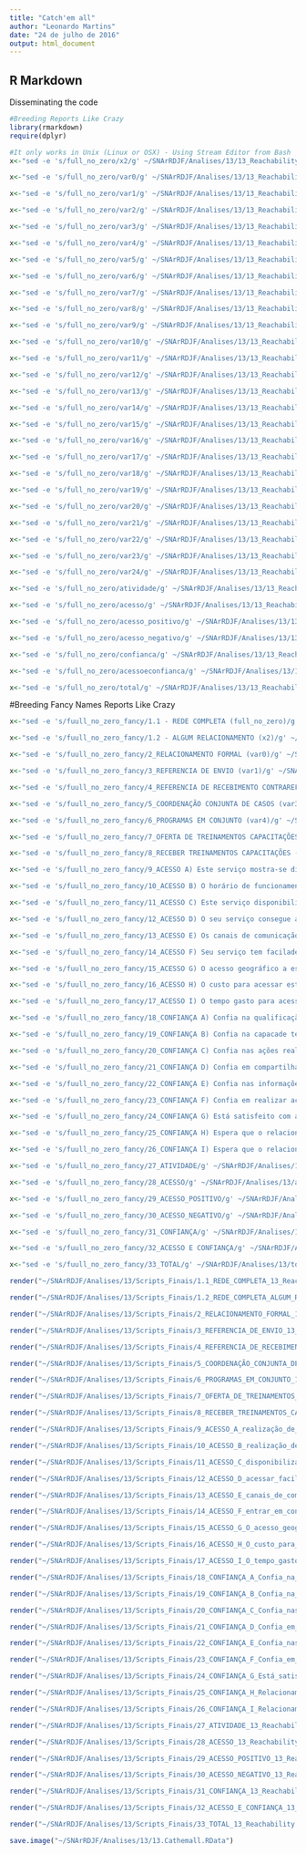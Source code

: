```yaml
---
title: "Catch'em all"
author: "Leonardo Martins"
date: "24 de julho de 2016"
output: html_document
---
```


## R Markdown
Disseminating the code

```r
#Breeding Reports Like Crazy
library(rmarkdown)
require(dplyr)
```

```r
#It only works in Unix (Linux or OSX) - Using Stream Editor from Bash
x<-"sed -e 's/full_no_zero/x2/g' ~/SNArRDJF/Analises/13/13_Reachability_13_Reachability.Rmd > ~/SNArRDJF/Analises/13/x2_13_Reachability.Rmd" %>% system()

x<-"sed -e 's/full_no_zero/var0/g' ~/SNArRDJF/Analises/13/13_Reachability_13_Reachability.Rmd > ~/SNArRDJF/Analises/13/var0_13_Reachability.Rmd" %>% system()

x<-"sed -e 's/full_no_zero/var1/g' ~/SNArRDJF/Analises/13/13_Reachability_13_Reachability.Rmd > ~/SNArRDJF/Analises/13/var1_13_Reachability.Rmd" %>% system()

x<-"sed -e 's/full_no_zero/var2/g' ~/SNArRDJF/Analises/13/13_Reachability_13_Reachability.Rmd > ~/SNArRDJF/Analises/13/var2_13_Reachability.Rmd" %>% system()

x<-"sed -e 's/full_no_zero/var3/g' ~/SNArRDJF/Analises/13/13_Reachability_13_Reachability.Rmd > ~/SNArRDJF/Analises/13/var3_13_Reachability.Rmd" %>% system()

x<-"sed -e 's/full_no_zero/var4/g' ~/SNArRDJF/Analises/13/13_Reachability_13_Reachability.Rmd > ~/SNArRDJF/Analises/13/var4_13_Reachability.Rmd" %>% system()

x<-"sed -e 's/full_no_zero/var5/g' ~/SNArRDJF/Analises/13/13_Reachability_13_Reachability.Rmd > ~/SNArRDJF/Analises/13/var5_13_Reachability.Rmd" %>% system()

x<-"sed -e 's/full_no_zero/var6/g' ~/SNArRDJF/Analises/13/13_Reachability_13_Reachability.Rmd > ~/SNArRDJF/Analises/13/var6_13_Reachability.Rmd" %>% system()

x<-"sed -e 's/full_no_zero/var7/g' ~/SNArRDJF/Analises/13/13_Reachability_13_Reachability.Rmd > ~/SNArRDJF/Analises/13/var7_13_Reachability.Rmd" %>% system()

x<-"sed -e 's/full_no_zero/var8/g' ~/SNArRDJF/Analises/13/13_Reachability_13_Reachability.Rmd > ~/SNArRDJF/Analises/13/var8_13_Reachability.Rmd" %>% system()

x<-"sed -e 's/full_no_zero/var9/g' ~/SNArRDJF/Analises/13/13_Reachability_13_Reachability.Rmd > ~/SNArRDJF/Analises/13/var9_13_Reachability.Rmd" %>% system()

x<-"sed -e 's/full_no_zero/var10/g' ~/SNArRDJF/Analises/13/13_Reachability_13_Reachability.Rmd > ~/SNArRDJF/Analises/13/var10_13_Reachability.Rmd" %>% system()

x<-"sed -e 's/full_no_zero/var11/g' ~/SNArRDJF/Analises/13/13_Reachability_13_Reachability.Rmd > ~/SNArRDJF/Analises/13/var11_13_Reachability.Rmd" %>% system()

x<-"sed -e 's/full_no_zero/var12/g' ~/SNArRDJF/Analises/13/13_Reachability_13_Reachability.Rmd > ~/SNArRDJF/Analises/13/var12_13_Reachability.Rmd" %>% system()

x<-"sed -e 's/full_no_zero/var13/g' ~/SNArRDJF/Analises/13/13_Reachability_13_Reachability.Rmd > ~/SNArRDJF/Analises/13/var13_13_Reachability.Rmd" %>% system()

x<-"sed -e 's/full_no_zero/var14/g' ~/SNArRDJF/Analises/13/13_Reachability_13_Reachability.Rmd > ~/SNArRDJF/Analises/13/var14_13_Reachability.Rmd" %>% system()

x<-"sed -e 's/full_no_zero/var15/g' ~/SNArRDJF/Analises/13/13_Reachability_13_Reachability.Rmd > ~/SNArRDJF/Analises/13/var15_13_Reachability.Rmd" %>% system()

x<-"sed -e 's/full_no_zero/var16/g' ~/SNArRDJF/Analises/13/13_Reachability_13_Reachability.Rmd > ~/SNArRDJF/Analises/13/var16_13_Reachability.Rmd" %>% system()

x<-"sed -e 's/full_no_zero/var17/g' ~/SNArRDJF/Analises/13/13_Reachability_13_Reachability.Rmd > ~/SNArRDJF/Analises/13/var17_13_Reachability.Rmd" %>% system()

x<-"sed -e 's/full_no_zero/var18/g' ~/SNArRDJF/Analises/13/13_Reachability_13_Reachability.Rmd > ~/SNArRDJF/Analises/13/var18_13_Reachability.Rmd" %>% system()

x<-"sed -e 's/full_no_zero/var19/g' ~/SNArRDJF/Analises/13/13_Reachability_13_Reachability.Rmd > ~/SNArRDJF/Analises/13/var19_13_Reachability.Rmd" %>% system()

x<-"sed -e 's/full_no_zero/var20/g' ~/SNArRDJF/Analises/13/13_Reachability_13_Reachability.Rmd > ~/SNArRDJF/Analises/13/var20_13_Reachability.Rmd" %>% system()

x<-"sed -e 's/full_no_zero/var21/g' ~/SNArRDJF/Analises/13/13_Reachability_13_Reachability.Rmd > ~/SNArRDJF/Analises/13/var21_13_Reachability.Rmd" %>% system()

x<-"sed -e 's/full_no_zero/var22/g' ~/SNArRDJF/Analises/13/13_Reachability_13_Reachability.Rmd > ~/SNArRDJF/Analises/13/var22_13_Reachability.Rmd" %>% system()

x<-"sed -e 's/full_no_zero/var23/g' ~/SNArRDJF/Analises/13/13_Reachability_13_Reachability.Rmd > ~/SNArRDJF/Analises/13/var23_13_Reachability.Rmd" %>% system()

x<-"sed -e 's/full_no_zero/var24/g' ~/SNArRDJF/Analises/13/13_Reachability_13_Reachability.Rmd > ~/SNArRDJF/Analises/13/var24_13_Reachability.Rmd" %>% system()

x<-"sed -e 's/full_no_zero/atividade/g' ~/SNArRDJF/Analises/13/13_Reachability_13_Reachability.Rmd > ~/SNArRDJF/Analises/13/atividade_13_Reachability.Rmd" %>% system()

x<-"sed -e 's/full_no_zero/acesso/g' ~/SNArRDJF/Analises/13/13_Reachability_13_Reachability.Rmd > ~/SNArRDJF/Analises/13/acesso_13_Reachability.Rmd" %>% system()

x<-"sed -e 's/full_no_zero/acesso_positivo/g' ~/SNArRDJF/Analises/13/13_Reachability_13_Reachability.Rmd > ~/SNArRDJF/Analises/13/acesso_positivo_13_Reachability.Rmd" %>% system()

x<-"sed -e 's/full_no_zero/acesso_negativo/g' ~/SNArRDJF/Analises/13/13_Reachability_13_Reachability.Rmd > ~/SNArRDJF/Analises/13/acesso_negativo_13_Reachability.Rmd" %>% system()

x<-"sed -e 's/full_no_zero/confianca/g' ~/SNArRDJF/Analises/13/13_Reachability_13_Reachability.Rmd > ~/SNArRDJF/Analises/13/confianca_13_Reachability.Rmd" %>% system()

x<-"sed -e 's/full_no_zero/acessoeconfianca/g' ~/SNArRDJF/Analises/13/13_Reachability_13_Reachability.Rmd > ~/SNArRDJF/Analises/13/acessoeconfianca_13_Reachability.Rmd" %>% system()

x<-"sed -e 's/full_no_zero/total/g' ~/SNArRDJF/Analises/13/13_Reachability_13_Reachability.Rmd > ~/SNArRDJF/Analises/13/total_13_Reachability.Rmd" %>% system()
```

#Breeding Fancy Names Reports Like Crazy
```r
x<-"sed -e 's/fuull_no_zero_fancy/1.1 - REDE COMPLETA (full_no_zero)/g' ~/SNArRDJF/Analises/13/13_Reachability_13_Reachability.Rmd >  ~/SNArRDJF/Analises/13/Scripts_Finais/1.1_REDE_COMPLETA_13_Reachability.Rmd" %>% system()

x<-"sed -e 's/fuull_no_zero_fancy/1.2 - ALGUM RELACIONAMENTO (x2)/g' ~/SNArRDJF/Analises/13/x2_13_Reachability.Rmd >  ~/SNArRDJF/Analises/13/Scripts_Finais/1.2_REDE_COMPLETA_ALGUM_RELACIONAMENTO_13_Reachability.Rmd" %>% system()

x<-"sed -e 's/fuull_no_zero_fancy/2_RELACIONAMENTO FORMAL (var0)/g' ~/SNArRDJF/Analises/13/var0_13_Reachability.Rmd >  ~/SNArRDJF/Analises/13/Scripts_Finais/2_RELACIONAMENTO_FORMAL_13_Reachability.Rmd" %>% system()

x<-"sed -e 's/fuull_no_zero_fancy/3_REFERENCIA DE ENVIO (var1)/g' ~/SNArRDJF/Analises/13/var1_13_Reachability.Rmd >  ~/SNArRDJF/Analises/13/Scripts_Finais/3_REFERENCIA_DE_ENVIO_13_Reachability.Rmd" %>% system()

x<-"sed -e 's/fuull_no_zero_fancy/4_REFERENCIA DE RECEBIMENTO CONTRAREFERENCIA (var2)/g' ~/SNArRDJF/Analises/13/var2_13_Reachability.Rmd >  ~/SNArRDJF/Analises/13/Scripts_Finais/4_REFERENCIA_DE_RECEBIMENTO_CONTRAREFERENCIA_13_Reachability.Rmd" %>% system()

x<-"sed -e 's/fuull_no_zero_fancy/5_COORDENAÇÃO CONJUNTA DE CASOS (var3)/g' ~/SNArRDJF/Analises/13/var3_13_Reachability.Rmd >  ~/SNArRDJF/Analises/13/Scripts_Finais/5_COORDENAÇÃO_CONJUNTA_DE_CASOS_13_Reachability.Rmd" %>% system()

x<-"sed -e 's/fuull_no_zero_fancy/6_PROGRAMAS EM CONJUNTO (var4)/g' ~/SNArRDJF/Analises/13/var4_13_Reachability.Rmd >  ~/SNArRDJF/Analises/13/Scripts_Finais/6_PROGRAMAS_EM_CONJUNTO_13_Reachability.Rmd" %>% system()

x<-"sed -e 's/fuull_no_zero_fancy/7_OFERTA DE TREINAMENTOS CAPACITAÇÕES (var5)/g' ~/SNArRDJF/Analises/13/var5_13_Reachability.Rmd >  ~/SNArRDJF/Analises/13/Scripts_Finais/7_OFERTA_DE_TREINAMENTOS_CAPACITAÇÕES_13_Reachability.Rmd" %>% system()

x<-"sed -e 's/fuull_no_zero_fancy/8_RECEBER TREINAMENTOS CAPACITAÇÕES (var6)/g' ~/SNArRDJF/Analises/13/var6_13_Reachability.Rmd >  ~/SNArRDJF/Analises/13/Scripts_Finais/8_RECEBER_TREINAMENTOS_CAPACITAÇÕES_13_Reachability.Rmd" %>% system()

x<-"sed -e 's/fuull_no_zero_fancy/9_ACESSO A) Este serviço mostra-se disponível para realização de ativades em conjunto. (var7)/g' ~/SNArRDJF/Analises/13/var7_13_Reachability.Rmd >  ~/SNArRDJF/Analises/13/Scripts_Finais/9_ACESSO_A_realização_de_ativades_em_conjunto_13_Reachability.Rmd" %>% system()

x<-"sed -e 's/fuull_no_zero_fancy/10_ACESSO B) O horário de funcionamento deste serviço possibilita a realização de ações em conjunto. (var8)/g' ~/SNArRDJF/Analises/13/var8_13_Reachability.Rmd >  ~/SNArRDJF/Analises/13/Scripts_Finais/10_ACESSO_B_realização_de_ações_em_conjunto_13_Reachability.Rmd" %>% system()

x<-"sed -e 's/fuull_no_zero_fancy/11_ACESSO C) Este serviço disponibiliza informações sobre suas ativades para o seu serviço. (var9)/g' ~/SNArRDJF/Analises/13/var9_13_Reachability.Rmd >  ~/SNArRDJF/Analises/13/Scripts_Finais/11_ACESSO_C_disponibiliza_informações_13_Reachability.Rmd" %>% system()

x<-"sed -e 's/fuull_no_zero_fancy/12_ACESSO D) O seu serviço consegue acessar facilmente informações deste serviço. (var10)/g' ~/SNArRDJF/Analises/13/var10_13_Reachability.Rmd >  ~/SNArRDJF/Analises/13/Scripts_Finais/12_ACESSO_D_acessar_facilmente_informações_13_Reachability.Rmd" %>% system()

x<-"sed -e 's/fuull_no_zero_fancy/13_ACESSO E) Os canais de comunicação com este serviço são suficientes para realização de ações em conjunto. (var11)/g' ~/SNArRDJF/Analises/13/var11_13_Reachability.Rmd >  ~/SNArRDJF/Analises/13/Scripts_Finais/13_ACESSO_E_canais_de_comunicação_suficientes_13_Reachability.Rmd" %>% system()

x<-"sed -e 's/fuull_no_zero_fancy/14_ACESSO F) Seu serviço tem facilade de entrar em contato com este serviço para realizar ativades em conjunto (var12)./g' ~/SNArRDJF/Analises/13/var12_13_Reachability.Rmd >  ~/SNArRDJF/Analises/13/Scripts_Finais/14_ACESSO_F_entrar_em_contato_ara_realizar_ativades_13_Reachability.Rmd" %>% system()

x<-"sed -e 's/fuull_no_zero_fancy/15_ACESSO G) O acesso geográfico a este serviço impede a realização de ativades em conjunto. (var13) /g' ~/SNArRDJF/Analises/13/var13_13_Reachability.Rmd >  ~/SNArRDJF/Analises/13/Scripts_Finais/15_ACESSO_G_O_acesso_geográfico_impede_13_Reachability.Rmd" %>% system()

x<-"sed -e 's/fuull_no_zero_fancy/16_ACESSO H) O custo para acessar este serviço impede a realização de ativades em conjunto. (var14)/g' ~/SNArRDJF/Analises/13/var14_13_Reachability.Rmd >  ~/SNArRDJF/Analises/13/Scripts_Finais/16_ACESSO_H_O_custo_para_acessar_13_Reachability.Rmd" %>% system()

x<-"sed -e 's/fuull_no_zero_fancy/17_ACESSO I) O tempo gasto para acessar este serviço impede a realização ativades em conjunto. (var15)/g' ~/SNArRDJF/Analises/13/var15_13_Reachability.Rmd >  ~/SNArRDJF/Analises/13/Scripts_Finais/17_ACESSO_I_O_tempo_gasto_para_acessar_este_serviço_13_Reachability.Rmd" %>% system()

x<-"sed -e 's/fuull_no_zero_fancy/18_CONFIANÇA A) Confia na qualificação profissional da equipe deste serviço.(var16)/g' ~/SNArRDJF/Analises/13/var16_13_Reachability.Rmd >  ~/SNArRDJF/Analises/13/Scripts_Finais/18_CONFIANÇA_A_Confia_na_qualificação_profissional_13_Reachability.Rmd" %>% system()

x<-"sed -e 's/fuull_no_zero_fancy/19_CONFIANÇA B) Confia na capacade técnica da equipe deste serviço. (var17)/g' ~/SNArRDJF/Analises/13/var17_13_Reachability.Rmd >  ~/SNArRDJF/Analises/13/Scripts_Finais/19_CONFIANÇA_B_Confia_na_capacade_técnica_13_Reachability.Rmd" %>% system()

x<-"sed -e 's/fuull_no_zero_fancy/20_CONFIANÇA C) Confia nas ações realizadas por este serviço. (var18)/g' ~/SNArRDJF/Analises/13/var18_13_Reachability.Rmd >  ~/SNArRDJF/Analises/13/Scripts_Finais/20_CONFIANÇA_C_Confia_nas_ações_realizadas_13_Reachability.Rmd" %>% system()

x<-"sed -e 's/fuull_no_zero_fancy/21_CONFIANÇA D) Confia em compartilhar informações internas com este serviço. (var19) /g' ~/SNArRDJF/Analises/13/var19_13_Reachability.Rmd >  ~/SNArRDJF/Analises/13/Scripts_Finais/21_CONFIANÇA_D_Confia_em_compartilhar_informações_13_Reachability.Rmd" %>% system()

x<-"sed -e 's/fuull_no_zero_fancy/22_CONFIANÇA E) Confia nas informações recebas deste serviço (var20)./g' ~/SNArRDJF/Analises/13/var20_13_Reachability.Rmd >  ~/SNArRDJF/Analises/13/Scripts_Finais/22_CONFIANÇA_E_Confia_nas_informações_recebidas_13_Reachability.Rmd" %>% system()

x<-"sed -e 's/fuull_no_zero_fancy/23_CONFIANÇA F) Confia em realizar ações conjuntas com este serviço (var21)./g' ~/SNArRDJF/Analises/13/var21_13_Reachability.Rmd >  ~/SNArRDJF/Analises/13/Scripts_Finais/23_CONFIANÇA_F_Confia_em_realizar_ações_conjuntas_13_Reachability.Rmd" %>% system()

x<-"sed -e 's/fuull_no_zero_fancy/24_CONFIANÇA G) Está satisfeito com as ações desempenhadas por este serviço (var22)./g' ~/SNArRDJF/Analises/13/var22_13_Reachability.Rmd >  ~/SNArRDJF/Analises/13/Scripts_Finais/24_CONFIANÇA_G_Está_satisfeito_com_as_ações_desempenhadas_13_Reachability.Rmd" %>% system()

x<-"sed -e 's/fuull_no_zero_fancy/25_CONFIANÇA H) Espera que o relacionamento com este serviço continue nos próximos anos (var23)./g' ~/SNArRDJF/Analises/13/var23_13_Reachability.Rmd >  ~/SNArRDJF/Analises/13/Scripts_Finais/25_CONFIANÇA_H_Relacionamento_continue_nos_próximos_anos_13_Reachability.Rmd" %>% system()

x<-"sed -e 's/fuull_no_zero_fancy/26_CONFIANÇA I) Espera que o relacionamento com este serviço se fortaleça nos próximos anos. (var24)/g' ~/SNArRDJF/Analises/13/var24_13_Reachability.Rmd >  ~/SNArRDJF/Analises/13/Scripts_Finais/26_CONFIANÇA_I_Relacionamento_se_fortaleça_nos_próximos_anos_13_Reachability.Rmd" %>% system()

x<-"sed -e 's/fuull_no_zero_fancy/27_ATIVIDADE/g' ~/SNArRDJF/Analises/13/atividade_13_Reachability.Rmd >  ~/SNArRDJF/Analises/13/Scripts_Finais/27_ATIVIDADE_13_Reachability.Rmd" %>% system()

x<-"sed -e 's/fuull_no_zero_fancy/28_ACESSO/g' ~/SNArRDJF/Analises/13/acesso_13_Reachability.Rmd >  ~/SNArRDJF/Analises/13/Scripts_Finais/28_ACESSO_13_Reachability.Rmd" %>% system()

x<-"sed -e 's/fuull_no_zero_fancy/29_ACESSO_POSITIVO/g' ~/SNArRDJF/Analises/13/acesso_positivo_13_Reachability.Rmd >  ~/SNArRDJF/Analises/13/Scripts_Finais/29_ACESSO_POSITIVO_13_Reachability.Rmd" %>% system()

x<-"sed -e 's/fuull_no_zero_fancy/30_ACESSO_NEGATIVO/g' ~/SNArRDJF/Analises/13/acesso_negativo_13_Reachability.Rmd >  ~/SNArRDJF/Analises/13/Scripts_Finais/30_ACESSO_NEGATIVO_13_Reachability.Rmd" %>% system()

x<-"sed -e 's/fuull_no_zero_fancy/31_CONFIANÇA/g' ~/SNArRDJF/Analises/13/confianca_13_Reachability.Rmd >  ~/SNArRDJF/Analises/13/Scripts_Finais/31_CONFIANÇA_13_Reachability.Rmd" %>% system()

x<-"sed -e 's/fuull_no_zero_fancy/32_ACESSO E CONFIANÇA/g' ~/SNArRDJF/Analises/13/acessoeconfianca_13_Reachability.Rmd >  ~/SNArRDJF/Analises/13/Scripts_Finais/32_ACESSO_E_CONFIANÇA_13_Reachability.Rmd" %>% system()

x<-"sed -e 's/fuull_no_zero_fancy/33_TOTAL/g' ~/SNArRDJF/Analises/13/total_13_Reachability.Rmd >  ~/SNArRDJF/Analises/13/Scripts_Finais/33_TOTAL_13_Reachability.Rmd" %>% system()
```

```r
render("~/SNArRDJF/Analises/13/Scripts_Finais/1.1_REDE_COMPLETA_13_Reachability.Rmd","all")

render("~/SNArRDJF/Analises/13/Scripts_Finais/1.2_REDE_COMPLETA_ALGUM_RELACIONAMENTO_13_Reachability.Rmd","all")

render("~/SNArRDJF/Analises/13/Scripts_Finais/2_RELACIONAMENTO_FORMAL_13_Reachability.Rmd" ,"all")

render("~/SNArRDJF/Analises/13/Scripts_Finais/3_REFERENCIA_DE_ENVIO_13_Reachability.Rmd" ,"all")

render("~/SNArRDJF/Analises/13/Scripts_Finais/4_REFERENCIA_DE_RECEBIMENTO_CONTRAREFERENCIA_13_Reachability.Rmd" ,"all")

render("~/SNArRDJF/Analises/13/Scripts_Finais/5_COORDENAÇÃO_CONJUNTA_DE_CASOS_13_Reachability.Rmd" ,"all")

render("~/SNArRDJF/Analises/13/Scripts_Finais/6_PROGRAMAS_EM_CONJUNTO_13_Reachability.Rmd" ,"all")

render("~/SNArRDJF/Analises/13/Scripts_Finais/7_OFERTA_DE_TREINAMENTOS_CAPACITAÇÕES_13_Reachability.Rmd" ,"all")

render("~/SNArRDJF/Analises/13/Scripts_Finais/8_RECEBER_TREINAMENTOS_CAPACITAÇÕES_13_Reachability.Rmd" ,"all")

render("~/SNArRDJF/Analises/13/Scripts_Finais/9_ACESSO_A_realização_de_ativades_em_conjunto_13_Reachability.Rmd" ,"all")

render("~/SNArRDJF/Analises/13/Scripts_Finais/10_ACESSO_B_realização_de_ações_em_conjunto_13_Reachability.Rmd" ,"all")

render("~/SNArRDJF/Analises/13/Scripts_Finais/11_ACESSO_C_disponibiliza_informações_13_Reachability.Rmd" ,"all")

render("~/SNArRDJF/Analises/13/Scripts_Finais/12_ACESSO_D_acessar_facilmente_informações_13_Reachability.Rmd" ,"all")

render("~/SNArRDJF/Analises/13/Scripts_Finais/13_ACESSO_E_canais_de_comunicação_suficientes_13_Reachability.Rmd" ,"all")

render("~/SNArRDJF/Analises/13/Scripts_Finais/14_ACESSO_F_entrar_em_contato_ara_realizar_ativades_13_Reachability.Rmd" ,"all")

render("~/SNArRDJF/Analises/13/Scripts_Finais/15_ACESSO_G_O_acesso_geográfico_impede_13_Reachability.Rmd" ,"all")

render("~/SNArRDJF/Analises/13/Scripts_Finais/16_ACESSO_H_O_custo_para_acessar_13_Reachability.Rmd" ,"all")

render("~/SNArRDJF/Analises/13/Scripts_Finais/17_ACESSO_I_O_tempo_gasto_para_acessar_este_serviço_13_Reachability.Rmd" ,"all")

render("~/SNArRDJF/Analises/13/Scripts_Finais/18_CONFIANÇA_A_Confia_na_qualificação_profissional_13_Reachability.Rmd" ,"all")

render("~/SNArRDJF/Analises/13/Scripts_Finais/19_CONFIANÇA_B_Confia_na_capacade_técnica_13_Reachability.Rmd" ,"all")

render("~/SNArRDJF/Analises/13/Scripts_Finais/20_CONFIANÇA_C_Confia_nas_ações_realizadas_13_Reachability.Rmd" ,"all")

render("~/SNArRDJF/Analises/13/Scripts_Finais/21_CONFIANÇA_D_Confia_em_compartilhar_informações_13_Reachability.Rmd" ,"all")

render("~/SNArRDJF/Analises/13/Scripts_Finais/22_CONFIANÇA_E_Confia_nas_informações_recebidas_13_Reachability.Rmd" ,"all")

render("~/SNArRDJF/Analises/13/Scripts_Finais/23_CONFIANÇA_F_Confia_em_realizar_ações_conjuntas_13_Reachability.Rmd" ,"all")

render("~/SNArRDJF/Analises/13/Scripts_Finais/24_CONFIANÇA_G_Está_satisfeito_com_as_ações_desempenhadas_13_Reachability.Rmd" ,"all")

render("~/SNArRDJF/Analises/13/Scripts_Finais/25_CONFIANÇA_H_Relacionamento_continue_nos_próximos_anos_13_Reachability.Rmd" ,"all")

render("~/SNArRDJF/Analises/13/Scripts_Finais/26_CONFIANÇA_I_Relacionamento_se_fortaleça_nos_próximos_anos_13_Reachability.Rmd" ,"all")

render("~/SNArRDJF/Analises/13/Scripts_Finais/27_ATIVIDADE_13_Reachability.Rmd" ,"all")

render("~/SNArRDJF/Analises/13/Scripts_Finais/28_ACESSO_13_Reachability.Rmd" ,"all")

render("~/SNArRDJF/Analises/13/Scripts_Finais/29_ACESSO_POSITIVO_13_Reachability.Rmd" ,"all")

render("~/SNArRDJF/Analises/13/Scripts_Finais/30_ACESSO_NEGATIVO_13_Reachability.Rmd" ,"all")

render("~/SNArRDJF/Analises/13/Scripts_Finais/31_CONFIANÇA_13_Reachability.Rmd" ,"all")

render("~/SNArRDJF/Analises/13/Scripts_Finais/32_ACESSO_E_CONFIANÇA_13_Reachability.Rmd" ,"all")

render("~/SNArRDJF/Analises/13/Scripts_Finais/33_TOTAL_13_Reachability.Rmd" ,"all")
```

```r
save.image("~/SNArRDJF/Analises/13/13.Cathemall.RData")
```


